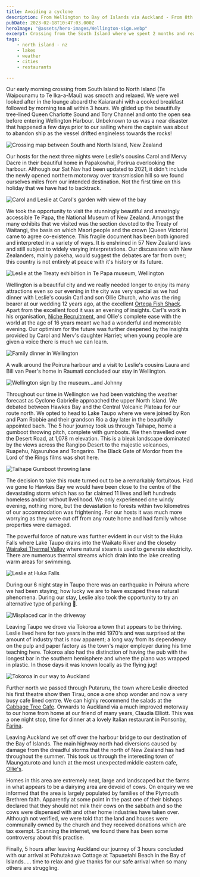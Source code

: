 ```yaml
---
title: Avoiding a cyclone
description: From Wellington to Bay of Islands via Auckland - From 8th February to 18th February 2023
pubDate: 2023-02-18T10:47:03.000Z
heroImage: "@assets/hero-images/Wellington-sign.webp"
excerpt: Crossing from the South Island where we spent 2 months and ready to start our stay in the North Island. We had the best weather in the south island while the north island was struggling with rain, storms and dramatic floodings.
tags:
    - north island - nz
    - lakes
    - weather
    - cities
    - restaurants

---
```



Our early morning crossing from South Island to North Island (Te Waipounamu to Te Ika-a-Maui) was smooth and relaxed. We were well looked after in the lounge aboard the Kaiararahi with a cooked breakfast followed by morning tea all within 3 hours. We glided up the beautifully tree-lined Queen Charlotte Sound and Tory Channel and onto the open sea before entering Wellington Harbour. Unbeknown to us was a near disaster that happened a few days prior to our sailing where the captain was about to abandon ship as the vessel drifted engineless towards the rocks!

![Crossing map between South and North Island, New Zealand](/avoiding-cyclone/map-museum.webp "Crossing map between South and North Island, New Zealand")

Our hosts for the next three nights were Leslie's cousins Carol and Mervy Dacre in their beautiful home in Papakowhai, Porirua overlooking the harbour. Although our Sat Nav had been updated to 2021, it didn't include the newly opened northern motorway over transmission hill so we found ourselves miles from our intended destination. Not the first time on this holiday that we have had to backtrack.

![Carol and Leslie at Carol's garden with view of the bay](/avoiding-cyclone/dacre-home.webp "Carol and Leslie at Carol's garden with view of the bay")

We took the opportunity to visit the stunningly beautiful and amazingly accessible Te Papa, the National Museum of New Zealand. Amongst the many exhibits that we visited was the section devoted to the Treaty of Waitangi, the basis on which Maori people and the crown (Queen Victoria) came to agree co-existence. This fragile document has been both ignored and interpreted in a variety of ways. It is enshrined in 57 New Zealand laws and still subject to widely varying interpretations. Our discussions with New Zealanders, mainly pakeha, would suggest the debates are far from over; this country is not entirely at peace with it's history or its future.

![Leslie at the Treaty exhibiition in Te Papa museum, Wellington](/avoiding-cyclone/treaty-exhibition.webp "Leslie at the Treaty exhibiition in Te Papa museum, Wellington")

Wellington is a beautiful city and we really needed longer to enjoy its many attractions even so our evening in the city was very special as we had dinner with Leslie's cousin Carl and son Ollie Church, who was the ring bearer at our wedding 12 years ago, at the excellent [Ortega Fish Shack](http://www.ortega.co.nz/). Apart from the excellent food it was an evening of insights. Carl's work in his organisation, [Niche Recruitment](https://nicherecruitment.co.nz/), and Ollie's complete ease with the world at the age of 16 years meant we had a wonderful and memorable evening. Our optimism for the future was further deepened by the insights provided by Carol and Merv's daughter Harriet; when young people are given a voice there is much we can learn.

![Family dinner in Wellington](/avoiding-cyclone/family-dinner.webp "Family dinner in Wellington")

A walk around the Poirura harbour and a visit to Leslie's cousins Laura and Bill van Peer's home in Raumati concluded our stay in Wellington.

![Wellington sign by the museum...and Johnny](/avoiding-cyclone/wellington-harbour.webp "Wellington sign by the museum...and Johnny")

Throughout our time in Wellington we had been watching the weather forecast as Cyclone Gabrielle approached the upper North Island. We debated between Hawkes Bay and the Central Volcanic Plateau for our route north. We opted to head to Lake Taupo where we were joined by Ron and Pam Robbie and their grandson Rio a day later in the beautifully appointed bach. The 5 hour journey took us through Taihape, home a gumboot throwing pitch, complete with gumboots. We then travelled over the Desert Road, at 1,078 m elevation. This is a bleak landscape dominated by the views across the Rangipo Desert to the majestic volcanoes, Ruapehu, Ngauruhoe and Tongariro. The Black Gate of Mordor from the Lord of the Rings films was shot here.

![Taihape Gumboot throwing lane](/avoiding-cyclone/gumboot-game.webp "Taihape Gumboot throwing lane")

The decision to take this route turned out to be a remarkably fortuitous. Had we gone to Hawkes Bay we would have been close to the centre of the devastating storm which has so far claimed 11 lives and left hundreds homeless and/or without livelihood. We only experienced one windy evening, nothing more, but the devastation to forests within two kilometres of our accommodation was frightening. For our hosts it was much more worrying as they were cut off from any route home and had family whose properties were damaged.

The powerful force of nature was further evident in our visit to the Huka Falls where Lake Taupo drains into the Waikato River and the closeby [Wairakei Thermal Valley](https://www.wairakeitouristpark.co.nz/attractions/wairakei-natural-thermal-valley/) where natural steam is used to generate electricity. There are numerous thermal streams which drain into the lake creating warm areas for swimming.

![Leslie at Huka Falls](/avoiding-cyclone/huka-falls.webp "Leslie at Huka Falls")

During our 6 night stay in Taupo there was an earthquake in Poirura where we had been staying; how lucky we are to have escaped these natural phenomena. During our stay, Leslie also took the opportunity to try an alternative type of parking 🤣.

![Misplaced car in the driveway](/avoiding-cyclone/misplaced.webp "Misplaced car in the driveway")

Leaving Taupo we drove via Tokoroa a town that appears to be thriving. Leslie lived here for two years in the mid 1970's and was surprised at the amount of industry that is now apparent; a long way from its dependency on the pulp and paper factory as the town's major employer during his time teaching here. Tokoroa also had the distinction of having the pub with the longest bar in the southern hemisphere and where the piano was wrapped in plastic. In those days it was known locally as the flying jug!

![Tokoroa in our way to Auckland](/avoiding-cyclone/tokoroa.webp "Tokoroa in our way to Auckland")

Further north we passed through Putaruru, the town where Leslie directed his first theatre show then Tirau, once a one shop wonder and now a very busy cafe lined centre. We can highly recommend the salads at the [Cabbage Tree Cafe](https://www.facebook.com/Ctcafe.co.nz/?paipv=0&eav=AfYcEMUqt-m6iOZX8bsWihxu0JmvfEZONUOks5Zdj6BRu0N2M-ZBRg1HBQxFG4nvd1Y&_rdr). Onwards to Auckland via a much improved motorway to our home from home at our friend of many years, Claudia Elliott. This was a one night stop, time for dinner at a lovely Italian restaurant in Ponsonby, [Farina](https://www.farina.co.nz/).

Leaving Auckland we set off over the harbour bridge to our destination of the Bay of Islands. The main highway north had diversions caused by damage from the dreadful storms that the north of New Zealand has had throughout the summer. This took us through the interesting town of Maungaturoto and lunch at the most unexpected middle eastern cafe, [Ollie's](https://www.ollies.cafe/).

Homes in this area are extremely neat, large and landscaped but the farms in what appears to be a dairying area are devoid of cows. On enquiry we we informed that the area is largely populated by families of the Plymouth Brethren faith. Apparently at some point in the past one of their bishops declared that they should not milk their cows on the sabbath and so the cows were dispensed with and other home industries have taken over. Although not verified, we were told that the land and houses were communally owned by the church and they received donations which are tax exempt. Scanning the internet, we found there has been some controversy about this practise.

Finally, 5 hours after leaving Auckland our journey of 3 hours concluded with our arrival at Pohutakawa Cottage at Tapuaetahi Beach in the Bay of Islands..... time to relax and give thanks for our safe arrival when so many others are struggling.